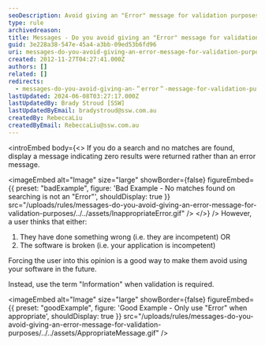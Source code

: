 ```yaml
---
seoDescription: Avoid giving an "Error" message for validation purposes and instead provide informative messages to users.
type: rule
archivedreason:
title: Messages - Do you avoid giving an "Error" message for validation purposes?
guid: 3e228a38-547e-45a4-a3bb-09ed53b6fd96
uri: messages-do-you-avoid-giving-an-error-message-for-validation-purposes
created: 2012-11-27T04:27:41.000Z
authors: []
related: []
redirects:
  - messages-do-you-avoid-giving-an-＂error＂-message-for-validation-purposes
lastUpdated: 2024-06-08T03:27:17.000Z
lastUpdatedBy: Brady Stroud [SSW]
lastUpdatedByEmail: bradystroud@ssw.com.au
createdBy: RebeccaLiu
createdByEmail: RebeccaLiu@ssw.com.au
---
```


<introEmbed
  body={<>
If you do a search and no matches are found, display a message indicating zero results were returned rather than an error message.

<imageEmbed
  alt="Image"
  size="large"
  showBorder={false}
  figureEmbed={{
    preset: "badExample",
    figure: 'Bad Example - No matches found on searching is not an "Error"',
    shouldDisplay: true
  }}
  src="/uploads/rules/messages-do-you-avoid-giving-an-error-message-for-validation-purposes/../../assets/InappropriateError.gif"
/>
  </>}
/>
However, a user thinks that either:

1. They have done something wrong (i.e. they are incompetent) OR
2. The software is broken (i.e. your application is incompetent)

Forcing the user into this opinion is a good way to make them avoid using your software in the future.

Instead, use the term "Information" when validation is required.

<imageEmbed
  alt="Image"
  size="large"
  showBorder={false}
  figureEmbed={{
    preset: "goodExample",
    figure: 'Good Example - Only use "Error" when appropriate',
    shouldDisplay: true
  }}
  src="/uploads/rules/messages-do-you-avoid-giving-an-error-message-for-validation-purposes/../../assets/AppropriateMessage.gif"
/>
